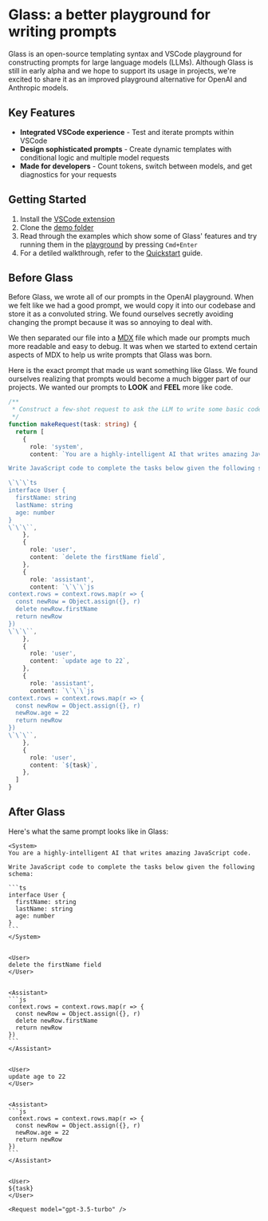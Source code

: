 # Glass: a better playground for writing prompts

Glass is an open-source templating syntax and VSCode playground for constructing prompts for large language models (LLMs). Although Glass is still in early alpha and we hope to support its usage in projects, we're excited to share it as an improved playground alternative for OpenAI and Anthropic models.

## Key Features

- **Integrated VSCode experience** - Test and iterate prompts within VSCode
- **Design sophisticated prompts** - Create dynamic templates with conditional logic and multiple model requests
- **Made for developers** - Count tokens, switch between models, and get diagnostics for your requests

## Getting Started

1. Install the [VSCode extension](https://marketplace.visualstudio.com/items?itemName=foundation.vscode-glass)
2. Clone the [demo folder](https://github.com/glass-lang/glass/tree/main/apps/demo/examples)
3. Read through the examples which show some of Glass' features and try running them in the [playground](/playground) by pressing `Cmd+Enter`
4. For a detiled walkthrough, refer to the [Quickstart](/quickstart) guide.

## Before Glass

Before Glass, we wrote all of our prompts in the OpenAI playground. When we felt like we had a good prompt, we would copy it into our codebase and store it as a convoluted string. We found ourselves secretly avoiding changing the prompt because it was so annoying to deal with.

We then separated our file into a [MDX](https://mdxjs.com/) file which made our prompts much more readable and easy to debug. It was when we started to extend certain aspects of MDX to help us write prompts that Glass was born.

Here is the exact prompt that made us want something like Glass. We found ourselves realizing that prompts would become a much bigger part of our projects. We wanted our prompts to **LOOK** and **FEEL** more like code.

```ts
/**
 * Construct a few-shot request to ask the LLM to write some basic code.
 */
function makeRequest(task: string) {
  return [
    {
      role: 'system',
      content: `You are a highly-intelligent AI that writes amazing JavaScript code.

Write JavaScript code to complete the tasks below given the following schema:

\`\`\`ts
interface User {
  firstName: string
  lastName: string
  age: number
}
\`\`\``,
    },
    {
      role: 'user',
      content: `delete the firstName field`,
    },
    {
      role: 'assistant',
      content: `\`\`\`js
context.rows = context.rows.map(r => {
  const newRow = Object.assign({}, r)
  delete newRow.firstName
  return newRow
})
\`\`\``,
    },
    {
      role: 'user',
      content: `update age to 22`,
    },
    {
      role: 'assistant',
      content: `\`\`\`js
context.rows = context.rows.map(r => {
  const newRow = Object.assign({}, r)
  newRow.age = 22
  return newRow
})
\`\`\``,
    },
    {
      role: 'user',
      content: `${task}`,
    },
  ]
}
```

## After Glass

Here's what the same prompt looks like in Glass:

````glass-ts
<System>
You are a highly-intelligent AI that writes amazing JavaScript code.

Write JavaScript code to complete the tasks below given the following schema:

```ts
interface User {
  firstName: string
  lastName: string
  age: number
}
```
</System>


<User>
delete the firstName field
</User>


<Assistant>
```js
context.rows = context.rows.map(r => {
  const newRow = Object.assign({}, r)
  delete newRow.firstName
  return newRow
})
```
</Assistant>


<User>
update age to 22
</User>


<Assistant>
```js
context.rows = context.rows.map(r => {
  const newRow = Object.assign({}, r)
  newRow.age = 22
  return newRow
})
```
</Assistant>


<User>
${task}
</User>

<Request model="gpt-3.5-turbo" />
````
